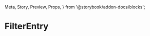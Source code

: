   Meta,
  Story,
  Preview,
  Props,
} from '@storybook/addon-docs/blocks';

<Meta title="Admin/FilterEntry" component={FilterEntry} />

# FilterEntry

<Preview>
  <Story name="With">
    <Form debug>
      <FilterEntry
        name="radio"
        type="radio"
        options={filterOptions}
      />
      <FilterEntry
        name="checkset"
        type="checkset"
        options={filterOptions}
      />
      <FilterEntry
        name="chips"
        type="chips"
        options={filterOptions}
      />
    </Form>
  </Story>
</Preview>
